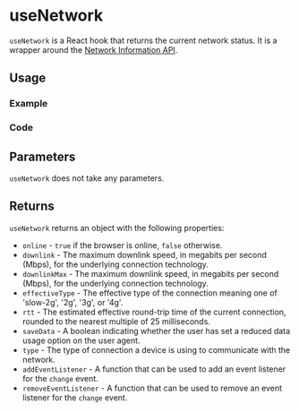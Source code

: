 

<Meta of={allStories} />

# useNetwork

`useNetwork` is a React hook that returns the current network status. It is a wrapper around the [Network Information API](https://developer.mozilla.org/en-US/docs/Web/API/Network_Information_API).

## Usage

### Example

<Canvas of={allStories.Usage} />

### Code

<Source of={allStories.Usage} />

## Parameters

`useNetwork` does not take any parameters.

## Returns

`useNetwork` returns an object with the following properties:

- `online` - `true` if the browser is online, `false` otherwise.
- `downlink` - The maximum downlink speed, in megabits per second (Mbps), for the underlying connection technology.
- `downlinkMax` - The maximum downlink speed, in megabits per second (Mbps), for the underlying connection technology.
- `effectiveType` - The effective type of the connection meaning one of 'slow-2g', '2g', '3g', or '4g'.
- `rtt` - The estimated effective round-trip time of the current connection, rounded to the nearest multiple of 25 milliseconds.
- `saveData` - A boolean indicating whether the user has set a reduced data usage option on the user agent.
- `type` - The type of connection a device is using to communicate with the network.
- `addEventListener` - A function that can be used to add an event listener for the `change` event.
- `removeEventListener` - A function that can be used to remove an event listener for the `change` event.
